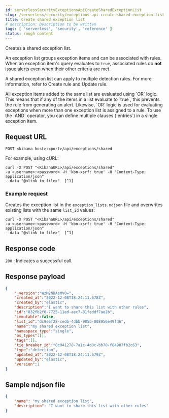 ```yaml
---
id: serverlessSecurityExceptionsApiCreateSharedExceptionList
slug: /serverless/security/exceptions-api-create-shared-exception-list
title: Create shared exception list
# description: Description to be written
tags: [ 'serverless', 'security', 'reference' ]
status: rough content
---
```


<div id="exceptions-api-create-shared-exception-list"></div>

Creates a shared exception list.

An exception list groups <DocLink id="serverlessSecurityExceptionsApiCreateExceptionItem">exception items</DocLink>
and can be associated with rules. When an exception item's query evaluates to
`true`, associated rules do **not** issue alerts even when their other criteria are met.

A shared exception list can apply to multiple detection rules. 
For more information, refer to <DocLink id="serverlessSecurityRulesApiCreate">Create rule</DocLink> and <DocLink id="serverlessSecurityRulesApiUpdate">Update rule</DocLink>.

<DocCallOut title="Important" color="warning">
All exception items added to the same list are evaluated using
`OR` logic. This means that if any of the items in a list evaluate to `true`, this
prevents the rule from generating an alert. Likewise, `OR` logic is
used for evaluating exceptions when more than one exception list is
assigned to a rule. To use the `AND` operator, you can define multiple clauses
(`entries`) in a single exception item.
</DocCallOut>

## Request URL

`POST <kibana host>:<port>/api/exceptions/shared`

For example, using cURL:

```console
curl -X POST "<KibanaURL>/api/exceptions/shared"
-u <username>:<password> -H 'kbn-xsrf: true' -H "Content-Type: application/json"
--data "@<link to file>"  [^1]
```
[^1]: The relative link to the `.ndjson` file containing the exception list.

### Example request

Creates the exception list in the `exception_lists.ndjson` file and overwrites
existing lists with the same `list_id` values:

```console
curl -X POST "<KibanaURL>/api/exceptions/shared"
-u <username>:<password> -H 'kbn-xsrf: true' -H "Content-Type: application/json"
--data "@<link to file>"  [^1]
```
[^1]: The relative link to the `.ndjson` file containing the exception list.

## Response code

`200` 
    : Indicates a successful call.

## Response payload

```json
{
    "_version":"WzM2NDAsMV0=",
    "created_at":"2022-12-08T18:24:11.678Z",
    "created_by":"elastic",
    "description":"I want to share this list with other rules",
    "id":"832fb2f0-7725-11ed-aec7-81feddf7ae2b",
    "immutable":false,
    "list_id":"dc9e6f28-cedb-4dbb-985b-008956e49fd6",
    "name":"my shared exception list",
    "namespace_type":"single",
    "os_types":[],
    "tags":[],
    "tie_breaker_id":"8c041278-7a1c-4d8c-bb70-f84987fb2c63",
    "type":"detection",
    "updated_at":"2022-12-08T18:24:11.679Z",
    "updated_by":"elastic",
    "version":1
}
```

## Sample ndjson file

```json
{
    "name": "my shared exception list",
    "description": "I want to share this list with other rules"
}
```